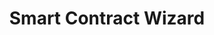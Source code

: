 ---
title: Smart Contract Wizard
description: TBD
updated: 2024-05-31
authors: [martineckardt]
icon: Book
---